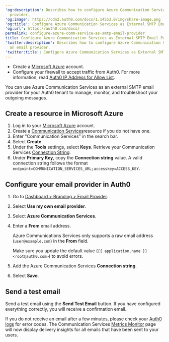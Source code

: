 ---
'og:description': Describes how to configure Azure Communication Services as an email
  provider.
'og:image': https://cdn2.auth0.com/docs/1.14553.0/img/share-image.png
'og:title': Configure Azure Communication Services as External SMTP Email Provider
'og:url': https://auth0.com/docs/
permalink: configure-azure-comm-service-as-smtp-email-provider
title: Configure Azure Communication Services as External SMTP Email Provider
'twitter:description': Describes how to configure Azure Communication Services as
  an email provider.
'twitter:title': Configure Azure Communication Services as External SMTP Email Provider
---
<Card title="Before you start">

* Create a [Microsoft Azure](https://azure.microsoft.com/) account.
* Configure your firewall to accept traffic from Auth0. For more information, read [Auth0 IP Address for Allow List](/docs/secure/security-guidance/data-security/allowlist).

</Card>

You can use Azure Communication Services as an external SMTP email provider for your Auth0 tenant to manage, monitor, and troubleshoot your outgoing messages.

## Create a resource in Microsoft Azure

1. Log in to your [Microsoft Azure](https://azure.microsoft.com/) account.
2. Create a [Communication Services](https://learn.microsoft.com/en-us/azure/communication-services/quickstarts/create-communication-resource?tabs=windows&pivots=platform-azp#create-azure-communication-services-resource)resource if you do not have one.
3. Enter "Communication Services" in the search bar.
4. Select **Create**.
5. Under the **Tools** settings, select **Keys**. Retrieve your Communication Services [Connection String](https://learn.microsoft.com/en-us/azure/communication-services/quickstarts/create-communication-resource?tabs=windows&pivots=platform-azp#create-azure-communication-services-resource).
6. Under **Primary Key**, copy the **Connection string** value.
   A valid connection string follows the format `endpoint=COMMUNICATION_SERVICES_URL;accesskey=ACCESS_KEY`.

## Configure your email provider in Auth0

1. Go to [Dashboard > Branding > Email Provider](https://manage.auth0.com/#/branding/email_provider).
2. Select **Use my own email provider**.
3. Select **Azure Communication Services**.
4. Enter a **From** email address.

   <Warning>

   Azure Communications Services only supports a raw email address (`user@example.com`) in the **From** field.

   Make sure you update the default value (`{{ application.name }} <root@auth0.com>`) to avoid errors.

   </Warning>
5. Add the Azure Communication Services **Connection string**.
6. Select **Save**.

## Send a test email

Send a test email using the **Send Test Email** button. If you have configured everything correctly, you will receive a confirmation email.

If you do not receive an email after a few minutes, please check your [Auth0 logs](https://manage.auth0.com/#/logs) for error codes. The Communication Services [Metrics Monitor](https://learn.microsoft.com/en-us/azure/communication-services/concepts/metrics#chat-api-request-metric-operations) page will now display delivery insights for all emails that have been sent to your users.